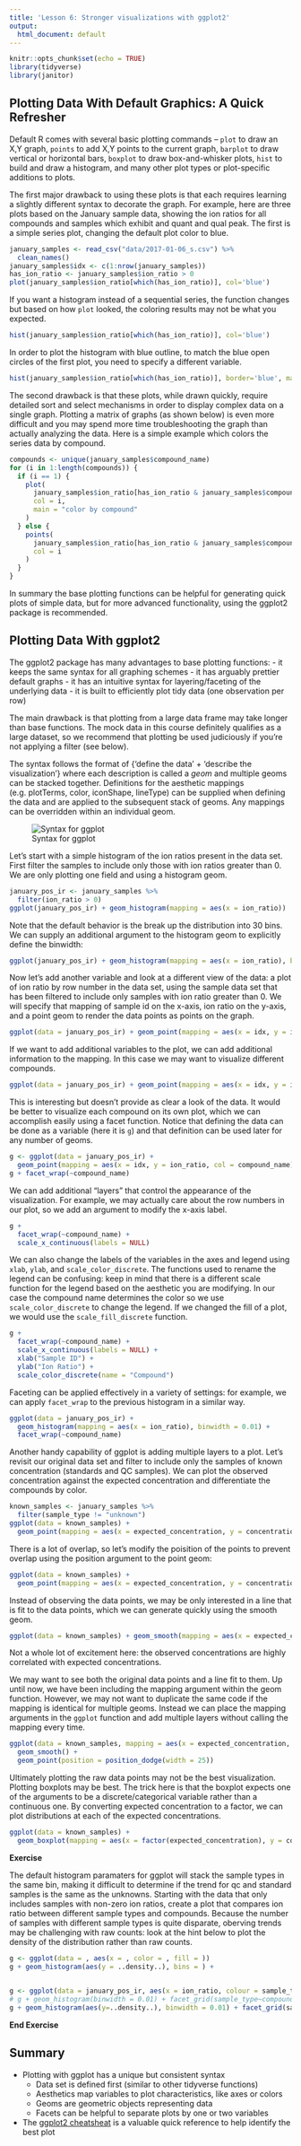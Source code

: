 ```yaml
---
title: 'Lesson 6: Stronger visualizations with ggplot2'
output:
  html_document: default
---
```


```r
knitr::opts_chunk$set(echo = TRUE)
library(tidyverse)
library(janitor)
```

## Plotting Data With Default Graphics: A Quick Refresher

Default R comes with several basic plotting commands -- `plot` to draw an X,Y graph, `points` to add X,Y points to the current graph, `barplot` to draw vertical or horizontal bars, `boxplot` to draw box-and-whisker plots, `hist` to build and draw a histogram, and many other plot types or plot-specific additions to plots.

The first major drawback to using these plots is that each requires learning a slightly different syntax to decorate the graph. For example, here are three plots based on the January sample data, showing the ion ratios for all compounds and samples which exhibit and quant and qual peak. The first is a simple series plot, changing the default plot color to blue.

```r
january_samples <- read_csv("data/2017-01-06_s.csv") %>%
  clean_names()
january_samples$idx <- c(1:nrow(january_samples))
has_ion_ratio <- january_samples$ion_ratio > 0
plot(january_samples$ion_ratio[which(has_ion_ratio)], col='blue')
```

If you want a histogram instead of a sequential series, the function changes but based on how `plot` looked, the coloring results may not be what you expected.

```r
hist(january_samples$ion_ratio[which(has_ion_ratio)], col='blue')
```

In order to plot the histogram with blue outline, to match the blue open circles of the first plot, you need to specify a different variable.

```r
hist(january_samples$ion_ratio[which(has_ion_ratio)], border='blue', main='Histogram')
```

The second drawback is that these plots, while drawn quickly, require detailed sort and select mechanisms in order to display complex data on a single graph. Plotting a matrix of graphs (as shown below) is even more difficult and you may spend more time troubleshooting the graph than actually analyzing the data. Here is a simple example which colors the series data by compound. 

```r
compounds <- unique(january_samples$compound_name)
for (i in 1:length(compounds)) {
  if (i == 1) {
    plot(
      january_samples$ion_ratio[has_ion_ratio & january_samples$compound_name == compounds[i]],
      col = i,
      main = "color by compound"
    )
  } else {
    points(
      january_samples$ion_ratio[has_ion_ratio & january_samples$compound_name == compounds[i]],
      col = i
    )
  }
}
```

In summary the base plotting functions can be helpful for generating quick plots of simple data, but for more advanced functionality, using the ggplot2 package is recommended.

## Plotting Data With ggplot2

The ggplot2 package has many advantages to base plotting functions: 
- it keeps the same syntax for all graphing schemes
- it has arguably prettier default graphs
- it has an intuitive syntax for layering/faceting of the underlying data
- it is built to efficiently plot tidy data (one observation per row)

The main drawback is that plotting from a large data frame may take longer than base functions. The mock data in this course definitely qualifies as a large dataset, so we recommend that plotting be used judiciously if you're not applying a filter (see below).

The syntax follows the format of {'define the data' + 'describe the visualization'} where each description is called a *geom* and multiple geoms can be stacked together. Definitions for the aesthetic mappings (e.g. plotTerms, color, iconShape, lineType) can be supplied when defining the data and are applied to the subsequent stack of geoms. Any mappings can be overridden within an individual geom.

![Syntax for ggplot](assets/ggplot_1.png)

Let's start with a simple histogram of the ion ratios present in the data set. First filter the samples to include only those with ion ratios greater than 0. We are only plotting one field and using a histogram geom.

```r
january_pos_ir <- january_samples %>%
  filter(ion_ratio > 0)
ggplot(january_pos_ir) + geom_histogram(mapping = aes(x = ion_ratio))
```

Note that the default behavior is the break up the distribution into 30 bins. We can supply an additional argument to the histogram geom to explicitly define the binwidth:

```r
ggplot(january_pos_ir) + geom_histogram(mapping = aes(x = ion_ratio), binwidth = 0.01)
```

Now let's add another variable and look at a different view of the data: a plot of ion ratio by row number in the data set, using the sample data set that has been filtered to include only samples with ion ratio greater than 0. We will specify that mapping of sample id on the x-axis, ion ratio on the y-axis, and a point geom to render the data points as points on the graph.

```r
ggplot(data = january_pos_ir) + geom_point(mapping = aes(x = idx, y = ion_ratio))
```

If we want to add additional variables to the plot, we can add additional information to the mapping. In this case we may want to visualize different compounds.

```r
ggplot(data = january_pos_ir) + geom_point(mapping = aes(x = idx, y = ion_ratio, col = compound_name))
```

This is interesting but doesn't provide as clear a look of the data. It would be better to visualize each compound on its own plot, which we can accomplish easily using a facet function. Notice that defining the data can be done as a variable (here it is `g`) and that definition can be used later for any number of geoms.

```r
g <- ggplot(data = january_pos_ir) + 
  geom_point(mapping = aes(x = idx, y = ion_ratio, col = compound_name))
g + facet_wrap(~compound_name)
```

We can add additional "layers" that control the appearance of the visualization. For example, we may actually care about the row numbers in our plot, so we add an argument to modify the x-axis label.

```r
g + 
  facet_wrap(~compound_name) + 
  scale_x_continuous(labels = NULL)
```

We can also change the labels of the variables in the axes and legend using `xlab`, `ylab`, and `scale_color_discrete`. The functions used to rename the legend can be confusing: keep in mind that there is a different scale function for the legend based on the aesthetic you are modifying. In our case the compound name determines the color so we use `scale_color_discrete` to change the legend. If we changed the fill of a plot, we would use the `scale_fill_discrete` function.

```r
g + 
  facet_wrap(~compound_name) + 
  scale_x_continuous(labels = NULL) +
  xlab("Sample ID") +
  ylab("Ion Ratio") +
  scale_color_discrete(name = "Compound")
```

Faceting can be applied effectively in a variety of settings: for example, we can apply `facet_wrap` to the previous histogram in a similar way.

```r
ggplot(data = january_pos_ir) + 
  geom_histogram(mapping = aes(x = ion_ratio), binwidth = 0.01) +
  facet_wrap(~compound_name)
```

Another handy capability of ggplot is adding multiple layers to a plot. Let's revisit our original data set and filter to include only the samples of known concentration (standards and QC samples). We can plot the observed concentration against the expected concentration and differentiate the compounds by color.

```r
known_samples <- january_samples %>%
  filter(sample_type != "unknown")
ggplot(data = known_samples) + 
  geom_point(mapping = aes(x = expected_concentration, y = concentration, col = compound_name))
```

There is a lot of overlap, so let's modify the poisition of the points to prevent overlap using the position argument to the point geom:

```r
ggplot(data = known_samples) + 
  geom_point(mapping = aes(x = expected_concentration, y = concentration, col = compound_name), position = position_dodge(width = 25))
```

Instead of observing the data points, we may be only interested in a line that is fit to the data points, which we can generate quickly using the smooth geom.

```r
ggplot(data = known_samples) + geom_smooth(mapping = aes(x = expected_concentration, y = concentration, col = compound_name))
```

Not a whole lot of excitement here: the observed concentrations are highly correlated with expected concentrations.

We may want to see both the original data points and a line fit to them. Up until now, we have been including the mapping argument within the geom function. However, we may not want to duplicate the same code if the mapping is identical for multiple geoms. Instead we can place the mapping arguments in the `ggplot` function and add multiple layers without calling the mapping every time.

```r
ggplot(data = known_samples, mapping = aes(x = expected_concentration, y = concentration, col = compound_name)) + 
  geom_smooth() +
  geom_point(position = position_dodge(width = 25))
```

Ultimately plotting the raw data points may not be the best visualization. Plotting boxplots may be best. The trick here is that the boxplot expects one of the arguments to be a discrete/categorical variable rather than a continuous one. By converting expected concentration to a factor, we can plot distributions at each of the expected concentrations.

```r
ggplot(data = known_samples) + 
  geom_boxplot(mapping = aes(x = factor(expected_concentration), y = concentration, col = compound_name))
```

**Exercise**  

The default histogram paramaters for ggplot will stack the sample types in the same bin, making it difficult to determine if the trend for qc and standard samples is the same as the unknowns. Starting with the data that only includes samples with non-zero ion ratios, create a plot that compares ion ratio between different sample types and compounds. Because the number of samples with different sample types is quite disparate, oberving trends may be challenging with raw counts: look at the hint below to plot the density of the distribution rather than raw counts.

```r
g <- ggplot(data = , aes(x = , color = , fill = ))
g + geom_histogram(aes(y = ..density..), bins = ) +
  
```

```r
g <- ggplot(data = january_pos_ir, aes(x = ion_ratio, colour = sample_type, fill = sample_type))
# g + geom_histogram(binwidth = 0.01) + facet_grid(sample_type~compound_name)
g + geom_histogram(aes(y=..density..), binwidth = 0.01) + facet_grid(sample_type~compound_name)
```

**End Exercise**

## Summary
- Plotting with ggplot has a unique but consistent syntax
  - Data set is defined first (similar to other tidyverse functions)
  - Aesthetics map variables to plot characteristics, like axes or colors
  - Geoms are geometric objects representing data
  - Facets can be helpful to separate plots by one or two variables
- The [ggplot2 cheatsheat](https://www.rstudio.com/wp-content/uploads/2015/03/ggplot2-cheatsheet.pdf) is a valuable quick reference to help identify the best plot
